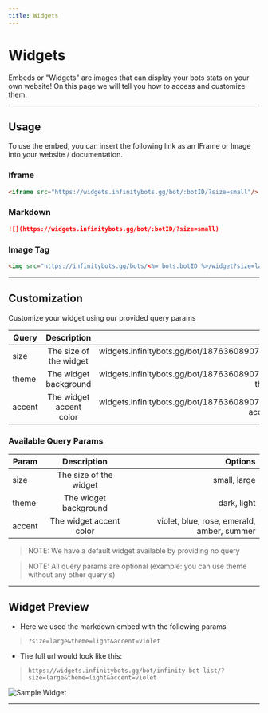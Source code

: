 ```yaml
---
title: Widgets
---
```



# Widgets

Embeds or "Widgets" are images that can display your bots stats on your own website! On this page we will tell you how to access and customize them.

---

## Usage

To use the embed, you can insert the following link as an IFrame or Image into your website / documentation.

### Iframe

```markdown
<iframe src="https://widgets.infinitybots.gg/bot/:botID/?size=small"/>
```

### Markdown

```markdown
![](https://widgets.infinitybots.gg/bot/:botID/?size=small)
```

### Image Tag
```markdown
<img src="https://infinitybots.gg/bots/<%= bots.botID %>/widget?size=large"></img> 
```

---

## Customization
Customize your widget using our provided query params

| Query    |      Description         |  Example                                                      |
|----------|:------------------------:|--------------------------------------------------------------:|
| size     |  The size of the widget  | widgets.infinitybots.gg/bot/187636089073172481?size=large     |
| theme    |  The widget background   | widgets.infinitybots.gg/bot/187636089073172481?theme=light    |
| accent   | The widget accent color  | widgets.infinitybots.gg/bot/187636089073172481?accent=violet  |

### Available Query Params

| Param    |      Description         |  Options                                            |
|----------|:------------------------:|----------------------------------------------------:|
| size     |  The size of the widget  | small, large                                        |
| theme    |  The widget background   | dark, light                                         |
| accent   | The widget accent color  | violet, blue, rose, emerald, amber, summer          |

> NOTE: We have a default widget available by providing no query

> NOTE: All query params are optional (example: you can use theme without any other query's)

---

## Widget Preview

- Here we used the markdown embed with the following params 
> ```?size=large&theme=light&accent=violet```

- The full url would look like this:
>```https://widgets.infinitybots.gg/bot/infinity-bot-list/?size=large&theme=light&accent=violet```

![Sample Widget](https://widgets.infinitybots.gg/bot/infinity-bot-list/?size=large&theme=light&accent=violet)

---
